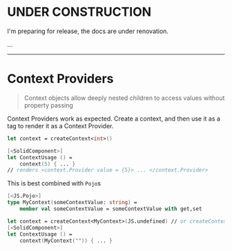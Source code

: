 # UNDER CONSTRUCTION

I'm preparing for release, the docs are under renovation.

...

---

# Context Providers

> Context objects allow deeply nested children to access values without property passing

Context Providers work as expected. Create a context, and then use it as a tag to render it as a Context Provider.

```fsharp
let context = createContext<int>()

[<SolidComponent>]
let ContextUsage () =
    context(5) { ... }
// renders <context.Provider value = {5}> ... </context.Provider>
```

This is best combined with `Pojo`s

```fsharp
[<JS.Pojo>]
type MyContext(someContextValue: string) =
    member val someContextValue = someContextValue with get,set

let context = createContext<MyContext>(JS.undefined) // or createContext(MyContext(""))
[<SolidComponent>]
let ContextUsage () =
    context(MyContext("")) { ... }
```
